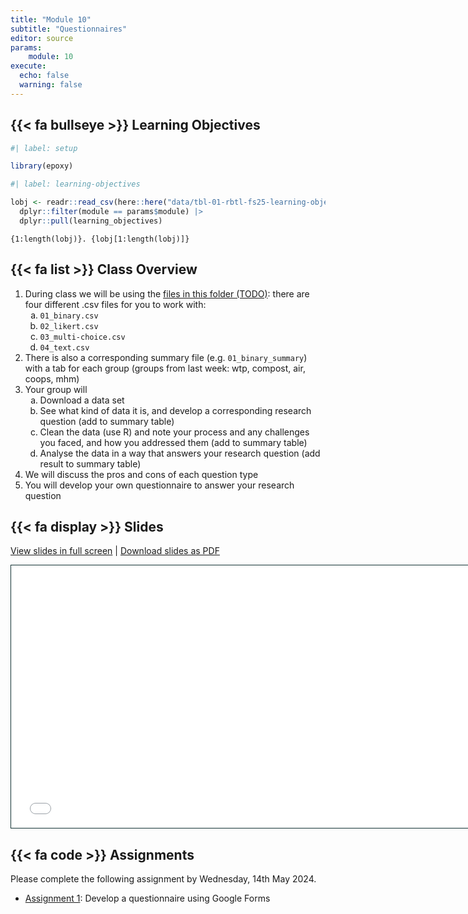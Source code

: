 ```yaml
---
title: "Module 10"
subtitle: "Questionnaires"
editor: source
params:
    module: 10
execute: 
  echo: false
  warning: false
---
```


## {{< fa bullseye >}} Learning Objectives

```r
#| label: setup

library(epoxy)
```

```r
#| label: learning-objectives

lobj <- readr::read_csv(here::here("data/tbl-01-rbtl-fs25-learning-objectives.csv")) |> 
  dplyr::filter(module == params$module) |>
  dplyr::pull(learning_objectives)

```

```epoxy
{1:length(lobj)}. {lobj[1:length(lobj)]}
```

## {{< fa list >}} Class Overview

1.  During class we will be using the [files in this folder (TODO)](): there are [four different]{.highlight-yellow} .csv files for you to work with:
    a.  `01_binary.csv`
    b.  `02_likert.csv`
    c.  `03_multi-choice.csv`
    d.  `04_text.csv`
2.  There is also a corresponding [summary]{.highlight-yellow} file (e.g. `01_binary_summary`) with a tab for each group (groups from last week: wtp, compost, air, coops, mhm)
3.  Your group will
    a.  Download a data set
    b.  See what kind of data it is, and develop a corresponding research question (add to summary table)
    c.  Clean the data (use R) and note your process and any challenges you faced, and how you addressed them (add to summary table)
    d.  Analyse the data in a way that answers your research question (add result to summary table)
4.  We will discuss the pros and cons of each question type
5.  You will develop your own [questionnaire]{.highlight-yellow} to answer your research question

## {{< fa display >}} Slides

[View slides in full screen](../slides/lec-10-fielding-surveys.html) | [Download slides as PDF](https://github.com/rbtl-fs24/website/raw/main/slides/lec-10-fielding-surveys.pdf)

```{=html}
<iframe class="slide-deck" src="../slides/lec-10-fielding-surveys.html" height="420" width="747" style="border: 1px solid #123233;"></iframe>
```

## {{< fa code >}} Assignments

Please complete the following assignment by Wednesday, 14th May 2024. 

-   [Assignment 1](../assignments/md-10/am-10-1-questionnaire.qmd): Develop a questionnaire using Google Forms

